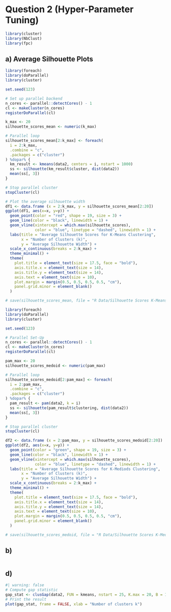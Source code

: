 # Question 2 (Hyper-Parameter Tuning)

```r
library(cluster)
library(NbClust)
library(fpc)
```

## a) Average Silhouette Plots

```r
library(foreach)
library(doParallel)
library(cluster)

set.seed(123)

# Set up parallel backend
n_cores <- parallel::detectCores() - 1 
cl <- makeCluster(n_cores)
registerDoParallel(cl)

k_max <- 20
silhouette_scores_mean <- numeric(k_max)

# Parallel loop
silhouette_scores_mean[2:k_max] <- foreach(
  i = 2:k_max, 
  .combine = "c", 
  .packages = c("cluster")
) %dopar% {
  km_result <- kmeans(data2, centers = i, nstart = 1000) 
  ss <- silhouette(km_result$cluster, dist(data2))
  mean(ss[, 3])  
}

# Stop parallel cluster
stopCluster(cl)

# Plot the average silhouette width
df1 <- data.frame (x = 2:k_max, y = silhouette_scores_mean[2:20])
ggplot(df1, aes(x=x, y=y)) +
  geom_point(color = "red", shape = 19, size = 3) +  
  geom_line(color = "black", linewidth = 1) +        
  geom_vline(xintercept = which.max(silhouette_scores), 
             color = "blue", linetype = "dashed", linewidth = 1) +
  labs(title = "Average Silhouette Scores for K-Means Clustering",
       x = "Number of Clusters (k)",
       y = "Average Silhouette Width") +
  scale_x_continuous(breaks = 2:k_max) +            
  theme_minimal() +
  theme(
    plot.title = element_text(size = 17.5, face = "bold"),  
    axis.title.x = element_text(size = 14),               
    axis.title.y = element_text(size = 14),               
    axis.text = element_text(size = 10),                  
    plot.margin = margin(0.5, 0.5, 0.5, 0.5, "cm"),     
    panel.grid.minor = element_blank()                    
  )

# save(silhouette_scores_mean, file = "R Data/Silhouette Scores K-Means.RData" )
```

```r
library(foreach)
library(doParallel)
library(cluster)  

set.seed(123)

# Parallel Set-Up
n_cores <- parallel::detectCores() - 1  
cl <- makeCluster(n_cores)
registerDoParallel(cl)

pam_max <- 20
silhouette_scores_medoid <- numeric(pam_max)

# Parallel loop 
silhouette_scores_medoid[2:pam_max] <- foreach(
  i = 2:pam_max, 
  .combine = "c", 
  .packages = c("cluster")
) %dopar% {
  pam_result <- pam(data2, k = i)  
  ss <- silhouette(pam_result$clustering, dist(data2))
  mean(ss[, 3])  
}

# Stop parallel cluster
stopCluster(cl)

df2 <- data.frame (x = 2:pam_max, y = silhouette_scores_medoid[2:20])
ggplot(df2, aes(x=x, y=y)) +
  geom_point(color = "green", shape = 19, size = 3) +  
  geom_line(color = "black", linewidth = 1) +        
  geom_vline(xintercept = which.max(silhouette_scores), 
             color = "blue", linetype = "dashed", linewidth = 1) +
  labs(title = "Average Silhouette Scores for K-Mediods Clustering",
       x = "Number of Clusters (k)",
       y = "Average Silhouette Width") +
  scale_x_continuous(breaks = 2:k_max) +            
  theme_minimal() +
  theme(
    plot.title = element_text(size = 17.5, face = "bold"),  
    axis.title.x = element_text(size = 14),               
    axis.title.y = element_text(size = 14),               
    axis.text = element_text(size = 10),         
    plot.margin = margin(0.5, 0.5, 0.5, 0.5, "cm"),     
    panel.grid.minor = element_blank()                    
  )

# save(silhouette_scores_medoid, file = "R Data/Silhouette Scores K-Medoids.RData" )
```

## b) 

```r

```

## d)

```r
#| warning: false
# Compute gap statistic
gap_stat <- clusGap(data2, FUN = kmeans, nstart = 25, K.max = 20, B = 10)
# Print the result
plot(gap_stat, frame = FALSE, xlab = "Number of clusters k")
```
